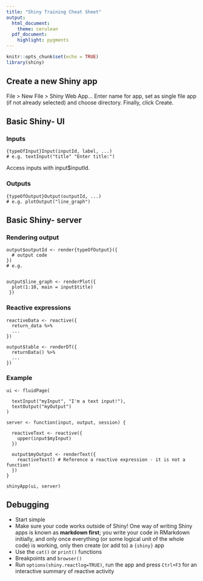 ---
title: "Shiny Training Cheat Sheet"
output: 
  html_document: 
    theme: cerulean
  pdf_document: 
    highlight: pygments
---

```{r setup, include=FALSE}
knitr::opts_chunk$set(echo = TRUE)
library(shiny)
```

## Create a new Shiny app

File > New File > Shiny Web App...
Enter name for app, set as single file app (if not already selected) and choose directory.
Finally, click Create.

## Basic Shiny- UI

### Inputs

```
{typeOfInput}Input(inputId, label, ...)
# e.g. textInput("title" "Enter title:")
```
Access inputs with input$inputId.

### Outputs

```
{typeOfOutput}Output(outputId, ...)
# e.g. plotOutput("line_graph")
```
## Basic Shiny- server

### Rendering output

```
output$outputId <- render{typeOfOutput}({
  # output code
})
# e.g. 


output$line_graph <- renderPlot({
  plot(1:10, main = input$title)
 })

```

### Reactive expressions

```
reactiveData <- reactive({
  return_data %>%
  ...
})

output$table <- renderDT({
  returnData() %>%
  ...
})
```

### Example

```
ui <- fluidPage(
  
  textInput("myInput", "I'm a text input!"),
  textOutput("myOutput")
)

server <- function(input, output, session) {
  
  reactiveText <- reactive({
    upper(input$myInput)
  })
  
  output$myOutput <- renderText({
    reactiveText() # Reference a reactive expression - it is not a function!
  })
}

shinyApp(ui, server)
```

## Debugging

- Start simple
- Make sure your code works outside of Shiny! One way of writing Shiny apps is known as **markdown first**; you write your code in RMarkdown initially, and only once everything (or some logical unit of the whole code) is working, only then create (or add to) a `{shiny}` app
- Use the `cat()` or `print()` functions
- Breakpoints and `browser()`
- Run `options(shiny.reactlog=TRUE)`, run the app and press `Ctrl+F3` for an interactive summary of reactive activity
